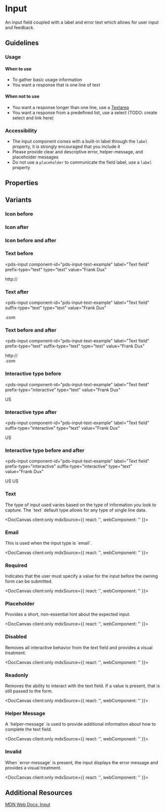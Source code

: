
# Input

<p>
  An input field coupled with a label and error text which allows for user input and feedback.
</p>

## Guidelines
### Usage

#### When to use
- To gather basic usage information
- You want a response that is one line of text

#### When not to use
- You want a response longer than one line, use a [Textarea](/docs/components-textarea--default)
- You want a response from a predefined list, use a select (TODO: create select and link here)


### Accessibility
- The input component comes with a built-in label through the `label` property, it is strongly encouraged that you include it
- Please provide clear and descriptive error, helper-message, and placeholder messages
- Do not use a `placeholder` to communicate the field label, use a `label` property

## Properties
<DocArgsTable componentName="pds-input" docSource={components} />

## Variants

### Icon before
<pds-input component-id="pds-input-text-example" label="Text field" type="text" value="Frank Dux">
  <pds-icon slot="prefix" icon="user"></pds-icon>
</pds-input>

### Icon after
<pds-input component-id="pds-input-text-example" label="Text field" type="text" value="Frank Dux">
  <pds-icon slot="suffix" icon="check"></pds-icon>
</pds-input>

### Icon before and after
<pds-input component-id="pds-input-text-example" label="Text field" type="text" value="Frank Dux">
  <pds-icon slot="prefix" icon="user"></pds-icon>
  <pds-icon slot="suffix" icon="check"></pds-icon>
</pds-input>

### Text before
<pds-input
  component-id="pds-input-text-example"
  label="Text field"
  prefix-type="text"
  type="text"
  value="Frank Dux"
>
  <div slot="prefix">http://</div>
</pds-input>

### Text after
<pds-input
  component-id="pds-input-text-example"
  label="Text field"
  suffix-type="text"
  type="text"
  value="Frank Dux"
>
  <div slot="suffix">.com</div>
</pds-input>

### Text before and after
<pds-input
  component-id="pds-input-text-example"
  label="Text field"
  prefix-type="text"
  suffix-type="text"
  type="text"
  value="Frank Dux"
>
  <div slot="prefix">http://</div>
  <div slot="suffix">.com</div>
</pds-input>

### Interactive type before
<pds-input
  component-id="pds-input-text-example"
  label="Text field"
  prefix-type="interactive"
  type="text"
  value="Frank Dux"
>
  <pds-button slot="prefix" variant="disclosure">US</pds-button>

</pds-input>

### Interactive type after
<pds-input
  component-id="pds-input-text-example"
  label="Text field"
  suffix-type="interactive"
  type="text"
  value="Frank Dux"
>
  <pds-button slot="suffix" variant="disclosure">US</pds-button>

</pds-input>

### Interactive type before and after
<pds-input
  component-id="pds-input-text-example"
  label="Text field"
  prefix-type="interactive"
  suffix-type="interactive"
  type="text"
  value="Frank Dux"
>
  <pds-button slot="prefix" variant="disclosure">US</pds-button>
  <pds-button slot="suffix" variant="disclosure">US</pds-button>

</pds-input>

### Text
<p>The type of input used varies based on the type of information you look to capture. The `text` default type allows for any type of single line data.</p>

<DocCanvas client:only
  mdxSource={{
    react: '<PdsInput componentId="pds-input-text-example" label="Name" type="text" value="Frank Dux"></PdsInput>',
    webComponent: '<pds-input component-id="pds-input-text-example" label="Name" type="text" value="Frank Dux"></pds-input>'
}}>
  <pds-input component-id="pds-input-text-example" label="Name" type="text" value="Frank Dux"></pds-input>
</DocCanvas>

### Email
<p>This is used when the input type is `email`.</p>

<DocCanvas client:only
  mdxSource={{
    react: '<PdsInput componentId="pds-input-email-example" label="Email Address" type="email" value="frank@example.com"></PdsInput>',
    webComponent: '<pds-input component-id="pds-input-email-example" label="Email Address" type="email" value="frank@example.com"></pds-input>'
}}>
  <pds-input component-id="pds-input-email-example" label="Email Address" type="email" value="frank@example.com"></pds-input>
</DocCanvas>

### Required
<p>Indicates that the user must specify a value for the input before the owning form can be submitted.</p>

<DocCanvas client:only
  mdxSource={{
    react: '<PdsInput componentId="pds-input-required-example" label="Name" type="email" required="true" value="Frank Dux"></PdsInput>',
    webComponent: '<pds-input component-id="pds-input-required-example" label="Name" type="email" required="true" value="Frank Dux"></pds-input>'
}}>
  <pds-input component-id="pds-input-required-example" label="Name" type="email" required="true" value="Frank Dux"></pds-input>
</DocCanvas>

### Placeholder
<p>Provides a short, non-essential hint about the expected input.</p>

<DocCanvas client:only
  mdxSource={{
    react: '<PdsInput componentId="pds-input-placeholder-example" label="Email" type="email" placeholder="Enter a email address..." value=""></PdsInput>',
    webComponent: '<pds-input component-id="pds-input-placeholder-example" label="Email" type="email" placeholder="Enter a email address..." value=""></pds-input>'
}}>
  <pds-input component-id="pds-input-placeholder-example" label="Email" type="email" placeholder="Enter a email address..." value=""></pds-input>
</DocCanvas>

### Disabled
<p>Removes all interactive behavior from the text field and provides a visual treatment.</p>

<DocCanvas client:only
  mdxSource={{
    react: '<PdsInput componentId="pds-input-disabled-example" label="Name" type="email" disabled="true" value="Frank Dux"></PdsInput>',
    webComponent: '<pds-input component-id="pds-input-disabled-example" label="Name" type="email" disabled="true" value="Frank Dux"></pds-input>'
}}>
  <pds-input component-id="pds-input-disabled-example" label="Name" type="email" disabled="true" value="Frank Dux"></pds-input>
</DocCanvas>

### Readonly
<p>Removes the ability to interact with the text field. If a value is present, that is still passed to the form.</p>

<DocCanvas client:only
  mdxSource={{
    react: '<PdsInput componentId="pds-input-readonly-example" label="Name" type="email" readonly="true" value="Frank Dux"></PdsInput>',
    webComponent: '<pds-input component-id="pds-input-readonly-example" label="Name" type="email" readonly="true" value="Frank Dux"></pds-input>'
}}>
  <pds-input component-id="pds-input-readonly-example" label="Name" type="email" readonly="true" value="Frank Dux"></pds-input>
</DocCanvas>

### Helper Message
<p>A `helper-message` is used to provide additional information about how to complete the text field.</p>

<DocCanvas client:only
  mdxSource={{
    react: '<PdsInput componentId="pds-input-help-example" label="Name" type="email" helperMessage="Please use the correct format" value="Frank Dux"></PdsInput>',
    webComponent: '<pds-input component-id="pds-input-help-example" label="Name" type="email" helper-message="Please use the correct format" value="Frank Dux"></pds-input>'
}}>
  <pds-input component-id="pds-input-help-example" label="Name" type="email" helper-message="Please use the correct format" value="Frank Dux"></pds-input>
</DocCanvas>

### Invalid
<p>When `error-message` is present, the input displays the error message and provides a visual treatment.</p>

<DocCanvas client:only
  mdxSource={{
    react: '<PdsInput componentId="pds-input-error-example" label="Name" type="email" errorMessage="Please provide a valid email address" value="Frank Dux"></PdsInput>',
    webComponent: '<pds-input component-id="pds-input-error-example" label="Name" type="email" error-message="Please provide a valid email address" value="Frank Dux"></pds-input>'
}}>
  <pds-input component-id="pds-input-error-example" label="Name" type="email" error-message="Please provide a valid email address" value="Frank Dux"></pds-input>
</DocCanvas>

## Additional Resources

[MDN Web Docs: Input](https://developer.mozilla.org/en-US/docs/Web/HTML/Element/input)

